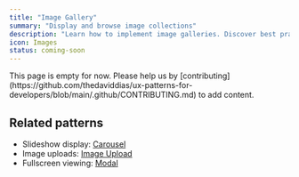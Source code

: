 ```yaml
---
title: "Image Gallery"
summary: "Display and browse image collections"
description: "Learn how to implement image galleries. Discover best practices for lightboxes, thumbnails, and image navigation."
icon: Images
status: coming-soon
---
```


<Callout type="warning">
  This page is empty for now. Please help us by
  [contributing](https://github.com/thedaviddias/ux-patterns-for-developers/blob/main/.github/CONTRIBUTING.md)
  to add content.
</Callout>

## Related patterns

- Slideshow display: [Carousel](/patterns/content-management/carousel)
- Image uploads: [Image Upload](/patterns/media/image-upload)
- Fullscreen viewing: [Modal](/patterns/content-management/modal)
